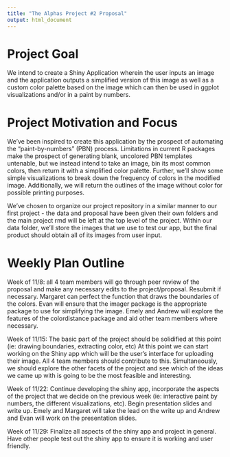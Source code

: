 ```yaml
---
title: "The Alphas Project #2 Proposal"
output: html_document
---
```


# Project Goal 
We intend to create a Shiny Application wherein the user inputs an image and 
the application outputs a simplified version of this image as well as a custom 
color palette based on the image which can then be used in ggplot visualizations 
and/or in a paint by numbers. 

# Project Motivation and Focus 
We’ve been inspired to create this application by the prospect of automating the 
“paint-by-numbers” (PBN) process. Limitations in current R packages make the 
prospect of generating blank, uncolored PBN templates untenable, but we instead 
intend to take an image, bin its most common colors, then return it with a 
simplified color palette. Further, we’ll show some simple visualizations to 
break down the frequency of colors in the modified image.  Additionally, we 
will return the outlines of the image without color for possible printing 
purposes.

We’ve chosen to organize our project repository in a similar manner to our first 
project - the data and proposal have been given their own folders and the main 
project rmd will be left at the top level of the project. Within our data folder,
we’ll store the images that we use to test our app, but the final product should 
obtain all of its images from user input. 


# Weekly Plan Outline 
Week of 11/8: all 4 team members will go through peer review of the proposal and 
make any necessary edits to the project/proposal. Resubmit if necessary. Margaret 
can perfect the function that draws the boundaries of the colors. Evan will 
ensure that the imager package is the appropriate package to use for simplifying 
the image. Emely and Andrew will explore the features of the colordistance package 
and aid other team members where necessary.

Week of 11/15: The basic part of the project should be solidified at this point 
(ie: drawing boundaries, extracting color, etc) At this point we can start 
working on the Shiny app which will be the user’s interface for uploading their 
image. All 4 team members should contribute to this. Simultaneously, we should 
explore the other facets of the project and see which of the ideas we came up 
with is going to be the most feasible and interesting. 

Week of 11/22: Continue developing the shiny app, incorporate the aspects of the 
project that we decide on the previous week (ie: interactive paint by numbers, 
the different visualizations, etc). Begin presentation slides and write up. Emely
and Margaret will take the lead on the write up and Andrew and Evan will work on 
the presentation slides. 

Week of 11/29: Finalize all aspects of the shiny app and project in general. Have
other people test out the shiny app to ensure it is working and user friendly. 


